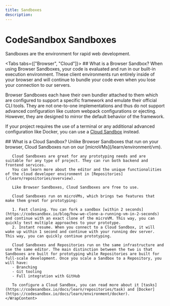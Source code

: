 ```yaml
---
title: Sandboxes
description:
---
```



# CodeSandbox Sandboxes

Sandboxes are the environment for rapid web development.

<Tabs tabs={["Browser", "Cloud"]}>
<WrapContent>
    ## What is a Browser Sandbox?
      When using Browser Sandboxes, your code is evaluated and run in our built-in
execution environment. These client environments run entirely inside of your browser and will continue to
bundle your code even when you lose your connection to our servers.

Browser Sandboxes each have their own bundler attached to them which are
configured to support a specific framework and emulate their official CLI tools.
They are not one-to-one implementations and thus do not support advanced
configuration like custom webpack configurations or ejecting. However, they are
designed to mirror the default behavior of the framework.

If your project requires the use of a terminal or any additional advanced configuration like Docker, you can use a [Cloud Sandbox](/learn/sandboxes/overview?tab=cloud) instead.

</WrapContent>
<WrapContent> 
## What is a Cloud Sandbox?
Unlike Browser Sandboxes that run on your browser, Cloud Sandboxes run on our [microVMs](/learn/environment/vm).

       Cloud Sandboxes are great for any prototyping needs and are suitable for any type of project. They can run both backend and frontend services.
       You can learn more about the editor and the unique functionalities of the cloud developer environment in [Repositories](/learn/repositories/overview).

       Like Browser Sandboxes, Cloud Sandboxes are free to use.

       Cloud Sandboxes run on microVMs, which brings two features that make them great for prototyping:

       1. Fast cloning. You can fork a sandbox [within 2 seconds](https://codesandbox.io/blog/how-we-clone-a-running-vm-in-2-seconds) and continue with an exact clone of the microVM. This way, you can quickly test multiple approaches to your prototype.
       2. Instant resume. When you connect to a Cloud Sandbox, it will wake up within 1 second and continue with your running dev server. This way, you can quickly continue prototyping.

       Cloud Sandboxes and Repositories run on the same infrastructure and use the same editor. The main distinction between the two is that Sandboxes are built for prototyping while Repositories are built for full-scale development. Once you scale a Sandbox to a Repository, you will have:
       - Branching
       - Git tooling
       - Full integration with GitHub

       To configure a Cloud Sandbox, you can read more about it [tasks](https://codesandbox.io/docs/learn/repositories/task) and [Docker](https://codesandbox.io/docs/learn/environment/docker).
    </WrapContent>

</Tabs>
